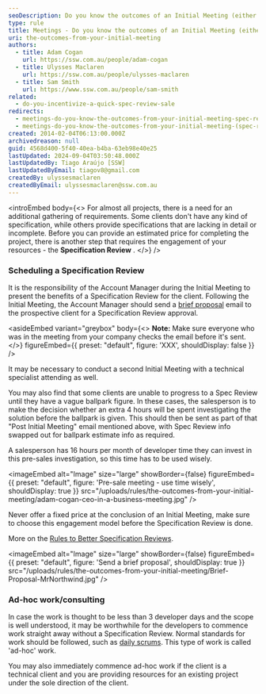 ```yaml
---
seoDescription: Do you know the outcomes of an Initial Meeting (either Specification Review or Ad Hoc)?
type: rule
title: Meetings - Do you know the outcomes of an Initial Meeting (either Spec Review or Ad Hoc)?
uri: the-outcomes-from-your-initial-meeting
authors:
  - title: Adam Cogan
    url: https://ssw.com.au/people/adam-cogan
  - title: Ulysses Maclaren
    url: https://ssw.com.au/people/ulysses-maclaren
  - title: Sam Smith
    url: https://www.ssw.com.au/people/sam-smith
related:
  - do-you-incentivize-a-quick-spec-review-sale
redirects:
  - meetings-do-you-know-the-outcomes-from-your-initial-meeting-spec-review-or-ad-hoc-work
  - meetings-do-you-know-the-outcomes-from-your-initial-meeting-(spec-review-or-ad-hoc-work)
created: 2014-02-04T06:13:00.000Z
archivedreason: null
guid: 4568d400-5f40-40ea-b4ba-63eb98e40e25
lastUpdated: 2024-09-04T03:50:48.000Z
lastUpdatedBy: Tiago Araújo [SSW]
lastUpdatedByEmail: tiagov8@gmail.com
createdBy: ulyssesmaclaren
createdByEmail: ulyssesmaclaren@ssw.com.au
---
```


<introEmbed
  body={<>
For almost all projects, there is a need for an additional gathering of requirements. Some clients don't have any kind of specification, while others provide specifications that are lacking in detail or incomplete. Before you can provide an estimated price for completing the project, there is another step that requires the engagement of your resources - the **Specification Review** .
  </>}
/>
### Scheduling a Specification Review

It is the responsibility of the Account Manager during the Initial Meeting to present the benefits of a Specification Review for the client. Following the Initial Meeting, the Account Manager should send a [brief proposal](/do-you-know-the-difference-between-a-brief-proposal-and-a-specification-review) email to the prospective client for a Specification Review approval.

<asideEmbed
  variant="greybox"
  body={<>
    **Note:** Make sure everyone who was in the meeting from your company checks the email before it's sent.
  </>}
  figureEmbed={{
    preset: "default",
    figure: 'XXX',
    shouldDisplay: false
  }}
/>

It may be necessary to conduct a second Initial Meeting with a technical specialist attending as well.

You may also find that some clients are unable to progress to a Spec Review until they have a vague ballpark figure. In these cases, the salesperson is to make the decision whether an extra 4 hours will be spent investigating the solution before the ballpark is given. This should then be sent as part of that "Post Initial Meeting" email mentioned above, with Spec Review info swapped out for ballpark estimate info as required.

A salesperson has 16 hours per month of developer time they can invest in this pre-sales investigation, so this time has to be used wisely.


<imageEmbed
  alt="Image"
  size="large"
  showBorder={false}
  figureEmbed={{
    preset: "default",
    figure: 'Pre-sale meeting - use time wisely',
    shouldDisplay: true
  }}
  src="/uploads/rules/the-outcomes-from-your-initial-meeting/adam-cogan-ceo-in-a-business-meeting.jpg"
/>

Never offer a fixed price at the conclusion of an Initial Meeting, make sure to choose this engagement model before the Specification Review is done.

More on the [Rules to Better Specification Reviews](/rules-to-better-specification-reviews).


<imageEmbed
  alt="Image"
  size="large"
  showBorder={false}
  figureEmbed={{
    preset: "default",
    figure: 'Send a brief proposal',
    shouldDisplay: true
  }}
  src="/uploads/rules/the-outcomes-from-your-initial-meeting/Brief-Proposal-MrNorthwind.jpg"
/>

### Ad-hoc work/consulting

In case the work is thought to be less than 3 developer days and the scope is well understood, it may be worthwhile for the developers to commence work straight away without a Specification Review. Normal standards for work should be followed, such as [daily scrums](/methodology-do-you-do-daily-scrums-aka-stand-up-meetings). This type of work is called 'ad-hoc' work.

You may also immediately commence ad-hoc work if the client is a technical client and you are providing resources for an existing project under the sole direction of the client.
